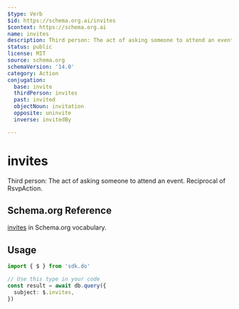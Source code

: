 ```yaml
---
$type: Verb
$id: https://schema.org.ai/invites
$context: https://schema.org.ai
name: invites
description: Third person: The act of asking someone to attend an event. Reciprocal of RsvpAction.
status: public
license: MIT
source: schema.org
schemaVersion: '14.0'
category: Action
conjugation:
  base: invite
  thirdPerson: invites
  past: invited
  objectNoun: invitation
  opposite: uninvite
  inverse: invitedBy

---
```


# invites

Third person: The act of asking someone to attend an event. Reciprocal of RsvpAction.

## Schema.org Reference

[invites](https://schema.org/InviteAction) in Schema.org vocabulary.

## Usage

```typescript
import { $ } from 'sdk.do'

// Use this type in your code
const result = await db.query({
  subject: $.invites,
})
```
